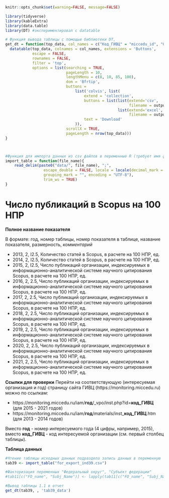 
```r
knitr::opts_chunk$set(warning=FALSE, message=FALSE)
```


```r
library(tidyverse)
library(kableExtra)
library(data.table)
library(DT) #экспериментировал с datatable
```

```r
# Функция вывода таблицы с помощью библиотеки DT, 
get_dt = function(top_data, col_names = c("Код_ГИВЦ" = "miccedu_id", "Организация" = "clear_name", "2013" = "ind_2013_value", "2014" = "ind_2014_value", "2015" = "ind_2015_value", "2016" = "ind_2016_value", "2017" = "ind_2017_value", "2018" = "ind_2018_value", "2019" = "ind_2019_value", "2020" = "ind_2020_value", "2021" =  "ind_2021_value"), output_file_name) {
  datatable(top_data, colnames = col_names, extensions = 'Buttons',
            escape = FALSE,
            rownames = FALSE,
            filter = 'top',
            options = list(searching = TRUE,
                           pageLength = 10,
                           lengthMenu = c(8, 10, 85, 100),
                           dom = 'Bfrtip',
                           buttons = 
                               list('colvis', list(
                                   extend = 'collection',
                                   buttons = list(list(extend='csv',
                                                       filename = output_file_name),
                                                  list(extend='excel',
                                                       filename = output_file_name)),
                                   text = 'Download'
                               )),
                           scrollX = TRUE,
                           pageLength = nrow(top_data))) 
}



#Функция для импорта данных из csv файлов в переменные R (требует имя файла в кавычках и берет из каталока data рабочей директории проекта)
import_table = function(file_name){
    read_delim(paste0("data/", file_name), ";", 
                 escape_double = FALSE, locale = locale(decimal_mark = ",", 
                 grouping_mark = "", encoding = "UTF-8"), 
                 trim_ws = TRUE)
}
```






# Число публикаций в Scopus на 100 НПР  {#ind39_info}

**Полное название показателя**

В формате: год, номер таблицы, номер показателя в таблице, название показателя, размерность, *комментарий*



* 2013,	2,	I2.5,	Количество статей в Scopus, в расчете на 100 НПР, ед.
* 2014,	2,	I2.5,	Количество статей в Scopus, в расчете на 100 НПР, ед.
* 2015,	2,	I2.5,	Число публикаций организации, индексируемых в информационно-аналитической системе научного цитирования Scopus, в расчете на 100 НПР, ед.
* 2016, 2, 2.5, Число публикаций организации, индексируемых в информационно-аналитической системе научного цитирования Scopus, в расчете на 100 НПР, ед.
* 2017, 2, 2.5, Число публикаций организации, индексируемых в информационно-аналитической системе научного цитирования Scopus, в расчете на 100 НПР, ед.
* 2018, 2, 2.5, Число публикаций организации, индексируемых в информационно-аналитической системе научного цитирования Scopus, в расчете на 100 НПР, ед.
* 2019, 2, 2.5, Число публикаций организации, индексируемых в информационно-аналитической системе научного цитирования Scopus, в расчете на 100 НПР, ед.
* 2020, 2, 2.5, Число публикаций организации, индексируемых в информационно-аналитической системе научного цитирования Scopus, в расчете на 100 НПР, ед.
* 2021, 2, 2.5, Число публикаций организации, индексируемых в информационно-аналитической системе научного цитирования Scopus, в расчете на 100 НПР, ед.


**Ссылки для проверки**
Перейти на соответствующую (интересуемая организация и год) страницу сайта ГИВЦ (https://monitoring.miccedu.ru) можно по ссылкам:

* https://monitoring.miccedu.ru/iam/**год**/_vpo/inst.php?id=**код_ГИВЦ** (для 2015 - 2021 годов)
* https://monitoring.miccedu.ru/iam/**год**/materials/inst_**код_ГИВЦ**.htm (для 2013 - 2014 годов)

Вместо **год** - номер интересуемого года (4 цифры, например, 2015), вместо **код_ГИВЦ** - код интересуемой организации (см. первый столбец таблицы).



**Таблица данных**

```r
#Чтение таблицы исходных данных подраздела запись данных в переменную
tab39 <- import_table("for_export_ind39.csv")

#Факторизация переменных "Федеральный округ", "Субъект федерации"
#tab11[c("FO_name", "Subj_Name")] <- lapply(tab11[c("FO_name", "Subj_Name")] , factor)

```




```r
#Вывод таблицы 1.1 в отчет
get_dt(tab39, , 'tab39_data')
```



